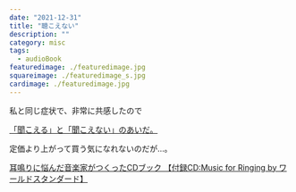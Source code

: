 ```yaml
---
date: "2021-12-31"
title: "聴こえない"
description: ""
category: misc
tags:
  - audioBook
featuredimage: ./featuredimage.jpg
squareimage: ./featuredimage_s.jpg
cardimage: ./featuredimage.jpg
---
```


私と同じ症状で、非常に共感したので

[「聞こえる」と「聞こえない」のあいだ。](https://www.mishimaga.com/books/touzisha/000302.html)

定価より上がって買う気になれないのだが…。

[耳鳴りに悩んだ音楽家がつくったCDブック 【付録CD:Music for Ringing by ワールドスタンダード】](https://www.amazon.co.jp/exec/obidos/ASIN/4866470704/)
